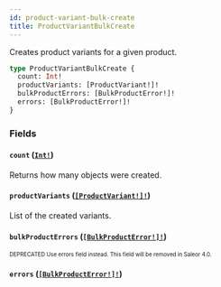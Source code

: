 ```yaml
---
id: product-variant-bulk-create
title: ProductVariantBulkCreate
---
```


Creates product variants for a given product.

```graphql
type ProductVariantBulkCreate {
  count: Int!
  productVariants: [ProductVariant!]!
  bulkProductErrors: [BulkProductError!]!
  errors: [BulkProductError!]!
}
```

### Fields

#### `count` ([`Int!`](/developer/api-reference/scalars/int.mdx))

Returns how many objects were created.

#### `productVariants` ([`[ProductVariant!]!`](/developer/api-reference/objects/product-variant.mdx))

List of the created variants.

#### `bulkProductErrors` ([`[BulkProductError!]!`](/developer/api-reference/objects/bulk-product-error.mdx))

<sub><sup><span className="deprecatedTag">DEPRECATED</span> Use errors field instead. This field will be removed in Saleor 4.0.</sup></sub>

#### `errors` ([`[BulkProductError!]!`](/developer/api-reference/objects/bulk-product-error.mdx))
